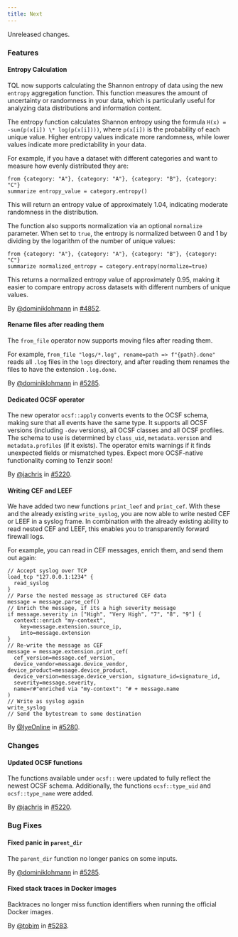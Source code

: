 ```yaml
---
title: Next
---
```


Unreleased changes.

### Features

#### Entropy Calculation

TQL now supports calculating the Shannon entropy of data using the new `entropy`
aggregation function. This function measures the amount of uncertainty or
randomness in your data, which is particularly useful for analyzing data
distributions and information content.

The entropy function calculates Shannon entropy using the formula `H(x) =
-sum(p(x[i]) \* log(p(x[i])))`, where `p(x[i])` is the probability of each
unique value. Higher entropy values indicate more randomness, while lower values
indicate more predictability in your data.

For example, if you have a dataset with different categories and want to measure
how evenly distributed they are:

```tql
from {category: "A"}, {category: "A"}, {category: "B"}, {category: "C"}
summarize entropy_value = category.entropy()
```

This will return an entropy value of approximately 1.04, indicating moderate
randomness in the distribution.

The function also supports normalization via an optional `normalize` parameter.
When set to `true`, the entropy is normalized between 0 and 1 by dividing by
the logarithm of the number of unique values:

```tql
from {category: "A"}, {category: "A"}, {category: "B"}, {category: "C"}
summarize normalized_entropy = category.entropy(normalize=true)
```

This returns a normalized entropy value of approximately 0.95, making it easier
to compare entropy across datasets with different numbers of unique values.

By [@dominiklohmann](https://github.com/dominiklohmann) in [#4852](https://github.com/tenzir/tenzir/pull/4852).

#### Rename files after reading them

The `from_file` operator now supports moving files after reading them.

For example, `from_file "logs/*.log", rename=path => f"{path}.done"` reads all
`.log` files in the `logs` directory, and after reading them renames the files
to have the extension `.log.done`.

By [@dominiklohmann](https://github.com/dominiklohmann) in [#5285](https://github.com/tenzir/tenzir/pull/5285).

#### Dedicated OCSF operator

The new operator `ocsf::apply` converts events to the OCSF schema, making sure
that all events have the same type. It supports all OCSF versions (including
`-dev` versions), all OCSF classes and all OCSF profiles. The schema to use is
determined by `class_uid`, `metadata.version` and `metadata.profiles` (if it
exists). The operator emits warnings if it finds unexpected fields or mismatched
types. Expect more OCSF-native functionality coming to Tenzir soon!

By [@jachris](https://github.com/jachris) in [#5220](https://github.com/tenzir/tenzir/pull/5220).

#### Writing CEF and LEEF

We have added two new functions `print_leef` and `print_cef`. With
these and the already existing `write_syslog`, you are now able to write
nested CEF or LEEF in a syslog frame. In combination with the already existing
ability to read nested CEF and LEEF, this enables you to transparently forward
firewall logs.

For example, you can read in CEF messages, enrich them, and send them out
again:

```tql
// Accept syslog over TCP
load_tcp "127.0.0.1:1234" {
  read_syslog
}
// Parse the nested message as structured CEF data
message = message.parse_cef()
// Enrich the message, if its a high severity message
if message.severity in ["High", "Very High", "7", "8", "9"] {
  context::enrich "my-context",
    key=message.extension.source_ip,
    into=message.extension
}
// Re-write the message as CEF
message = message.extension.print_cef(
  cef_version=message.cef_version,
  device_vendor=message.device_vendor, device_product=message.device_product,
  device_version=message.device_version, signature_id=signature_id,
  severity=message.severity,
  name=r#"enriched via "my-context": "# + message.name
)
// Write as syslog again
write_syslog
// Send the bytestream to some destination
```

By [@IyeOnline](https://github.com/IyeOnline) in [#5280](https://github.com/tenzir/tenzir/pull/5280).

### Changes

#### Updated OCSF functions

The functions available under `ocsf::` were updated to fully reflect the newest
OCSF schema. Additionally, the functions `ocsf::type_uid` and `ocsf::type_name`
were added.

By [@jachris](https://github.com/jachris) in [#5220](https://github.com/tenzir/tenzir/pull/5220).

### Bug Fixes

#### Fixed panic in `parent_dir`

The `parent_dir` function no longer panics on some inputs.

By [@dominiklohmann](https://github.com/dominiklohmann) in [#5285](https://github.com/tenzir/tenzir/pull/5285).

#### Fixed stack traces in Docker images

Backtraces no longer miss function identifiers when running the official Docker images.

By [@tobim](https://github.com/tobim) in [#5283](https://github.com/tenzir/tenzir/pull/5283).
